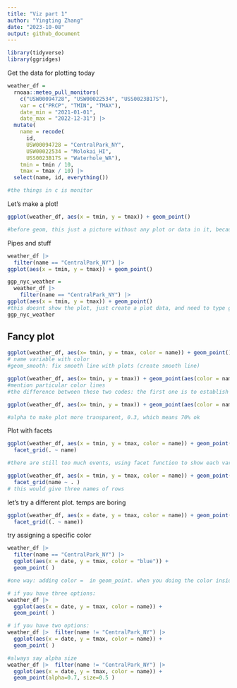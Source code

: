 ```yaml
---
title: "Viz part 1"
author: "Yingting Zhang"
date: "2023-10-08"
output: github_document
---
```


```r
library(tidyverse)
library(ggridges)
```




Get the data for plotting today
```r
weather_df = 
  rnoaa::meteo_pull_monitors(
    c("USW00094728", "USW00022534", "USS0023B17S"),
    var = c("PRCP", "TMIN", "TMAX"), 
    date_min = "2021-01-01",
    date_max = "2022-12-31") |>
  mutate(
    name = recode(
      id, 
      USW00094728 = "CentralPark_NY", 
      USW00022534 = "Molokai_HI",
      USS0023B17S = "Waterhole_WA"),
    tmin = tmin / 10,
    tmax = tmax / 10) |>
  select(name, id, everything())

#the things in c is monitor
```

Let's make a plot!

```r
ggplot(weather_df, aes(x = tmin, y = tmax)) + geom_point()

#before geom, this just a picture without any plot or data in it, because we dont show what types of plot we want
```

Pipes and stuff

```r
weather_df |> 
  filter(name == "CentralPark_NY") |> 
ggplot(aes(x = tmin, y = tmax)) + geom_point()
```

```r
ggp_nyc_weather = 
  weather_df |> 
    filter(name == "CentralPark_NY") |> 
ggplot(aes(x = tmin, y = tmax)) + geom_point()
#this doesnt show the plot, just create a plot data, and need to type ggp_nyc_weather to show the plot
ggp_nyc_weather
```


## Fancy plot
```r
ggplot(weather_df, aes(x= tmin, y = tmax, color = name)) + geom_point() + geom_smooth()
# name variable with color
#geom_smooth: fix smooth line with plots (create smooth line)
```

```r
ggplot(weather_df, aes(x= tmin, y = tmax)) + geom_point(aes(color = name)) + geom_smooth()
#mention particular color lines
#the difference between these two codes: the first one is to establish smooth lines everywhere in plots, both to the points and the scatter plot geometry that was making and to the smooth curve that was going through it (have three separate lines with three separate colors). the second one, only the points are being highlighted by color and the smooth is not


```


```r
ggplot(weather_df, aes(x= tmin, y = tmax)) + geom_point(aes(color = name) , alpha = 0.3) + geom_smooth(se = FALSE)

#alpha to make plot more transparent, 0.3, which means 70% ok
```

Plot with facets

```r
ggplot(weather_df, aes(x = tmin, y = tmax, color = name)) + geom_point(alpha = 0.3) + geom_smooth() +
  facet_grid(. ~ name)

#there are still too much events, using facet function to show each variable events, using "."to say 'put everything on this row' and ~ name means sepate name to each row (show name in each column)

ggplot(weather_df, aes(x = tmin, y = tmax, color = name)) + geom_point(alpha = 0.3) + geom_smooth() +
  facet_grid(name ~ . )
# this would give three names of rows

```


let's try a different plot. temps are boring

```r
ggplot(weather_df, aes(x = date, y = tmax, color = name)) + geom_point(aes(size = prcp), alpha=0.3) + geom_smooth() +
  facet_grid((. ~ name))
```

try assigning a specific color

```r
weather_df |> 
  filter(name == "CentralPark_NY") |> 
  ggplot(aes(x = date, y = tmax, color = "blue")) +
  geom_point( )

#one way: adding color =  in geom_point. when you doing the color inside ggplot, this would not do that as you are taking variable in the dataset and mapping them on colors(be careful for this)

# if you have three options:
weather_df |> 
  ggplot(aes(x = date, y = tmax, color = name)) +
  geom_point( )

# if you have two options:
weather_df |>  filter(name != "CentralPark_NY") |>
  ggplot(aes(x = date, y = tmax, color = name)) +
  geom_point( )

#always say alpha size
weather_df |>  filter(name != "CentralPark_NY") |>
  ggplot(aes(x = date, y = tmax, color = name)) +
  geom_point(alpha=0.7, size=0.5 )
```

